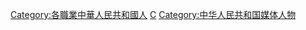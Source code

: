 [[Category:各職業中華人民共和國人|Category:各職業中華人民共和國人]]
[[Category:兩岸四地主持人|C]]
[[Category:中华人民共和国媒体人物|Category:中华人民共和国媒体人物]]